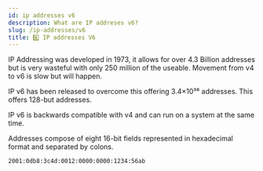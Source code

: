 ```yaml
---
id: ip addresses v6
description: What are IP addreses v6?
slug: /ip-addresses/v6
title: 6️⃣ IP addresses V6
---
```



IP Addressing was developed in 1973, it allows for over 4.3 Billion addresses but is very wasteful with only 250 million of the useable. Movement from v4 to v6 is slow but will happen. <br />

IP v6 has been released to overcome this offering 3.4×10³⁸ addresses. This offers 128-but addresses.  <br />

IP v6 is backwards compatible with v4 and can run on a system at the same time.  <br />

Addresses compose of eight 16-bit fields represented in hexadecimal format and separated by colons. <br />

`2001:0db8:3c4d:0012:0000:0000:1234:56ab`